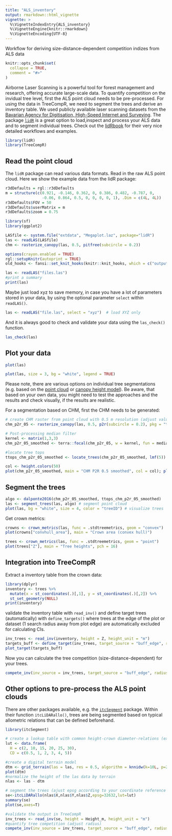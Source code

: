 ```yaml
---
title: "ALS_inventory"
output: rmarkdown::html_vignette
vignette: >
  %\VignetteIndexEntry{ALS_inventory}
  %\VignetteEngine{knitr::rmarkdown}
  %\VignetteEncoding{UTF-8}
---
```

Workflow for deriving size-distance-dependent competition indizes from ALS data

```r
knitr::opts_chunk$set(
  collapse = TRUE,
  comment = "#>"
)
```
Airborne Laser Scanning is a powerful tool for forest management and research, offering accurate large-scale data. To quantify competition on the invidual tree level, first the ALS point cloud needs to be pre-processed. For using the data in TreeCompR, we need to segment the trees and derive an inventory table. We used publicly available laser scanning datasets from the [Bavarian Agency for Digitisation, High-Speed Internet and Surveying](https://geodaten.bayern.de/opengeodata/OpenDataDetail.html?pn=laserdaten). The package [`lidR`](https://CRAN.R-project.org/package=lidR) is a great option to load,inspect and process your ALS data and to segment individual trees. Check out the [lidRbook](https://r-lidar.github.io/lidRbook/) for their very nice detailed workflows and examples. 
```r
library(lidR)
library(TreeCompR)
```

## Read the point cloud
The `lidR` package can read various data formats. Read in the raw ALS point cloud. Here we show the example data from the lidR package:

```r
r3dDefaults = rgl::r3dDefaults
m = structure(c(0.921, -0.146, 0.362, 0, 0.386, 0.482, -0.787, 0, 
                -0.06, 0.864, 0.5, 0, 0, 0, 0, 1), .Dim = c(4L, 4L))
r3dDefaults$FOV = 50
r3dDefaults$userMatrix = m
r3dDefaults$zoom = 0.75

library(sf)
library(ggplot2)

LASfile <- system.file("extdata", "Megaplot.laz", package="lidR")
las <- readLAS(LASfile)
chm <- rasterize_canopy(las, 0.5, pitfree(subcircle = 0.2))

options(crayon.enabled = TRUE)
rgl::setupKnitr(autoprint = TRUE)
old_hooks <- fansi::set_knit_hooks(knitr::knit_hooks, which = c("output", "message", "error"))

```
```r
las <- readLAS("files.las")
#print a summary
print(las)
```
Maybe just load xyz to save memory, in case you have a lot of parameters stored in your data, by using the optional parameter `select` within `readLAS()`.

```r
las <- readLAS("file.las", select = "xyz")  # load XYZ only
```
And it is always good to check and validate your data using the `las_check()` function.
```r
las_check(las)
```

## Plot your data
```r
plot(las)
```
```r
plot(las, size = 3, bg = "white", legend = TRUE)
```
Please note, there are various options on individual tree segmentations (e.g. based on the [point cloud](https://r-lidar.github.io/lidRbook/itd-its.html#its-cloud) or [canopy height model](https://r-lidar.github.io/lidRbook/itd-its.html#its-chm)). Be aware, that based on your own data, you might need to test the approaches and the results and check visually, if the results are realistic.

For a segmentation based on CHM, first the CHM needs to be generated:
```r
# create CHM raster from point cloud with 0.5 m resolution (adjust values if needed)
chm_p2r_05 <- rasterize_canopy(las, 0.5, p2r(subcircle = 0.2), pkg = "terra")

# Post-processing median filter
kernel <- matrix(1,3,3)
chm_p2r_05_smoothed <- terra::focal(chm_p2r_05, w = kernel, fun = median, na.rm = TRUE)

#locate tree tops
ttops_chm_p2r_05_smoothed <- locate_trees(chm_p2r_05_smoothed, lmf(5))
```
```r
col <- height.colors(50)
plot(chm_p2r_05_smoothed, main = "CHM P2R 0.5 smoothed", col = col); plot(sf::st_geometry(ttops_chm_p2r_05_smoothed), add = T, pch =3)
```

## Segment the trees
```r
algo <- dalponte2016(chm_p2r_05_smoothed, ttops_chm_p2r_05_smoothed)
las <- segment_trees(las, algo) # segment point cloud
plot(las, bg = "white", size = 4, color = "treeID") # visualize trees
```
Get crown metrics:

```r
crowns <- crown_metrics(las, func = .stdtreemetrics, geom = "convex")
plot(crowns["convhull_area"], main = "Crown area (convex hull)")
```
```r
trees <- crown_metrics(las, func = .stdtreemetrics, geom = "point")
plot(trees["Z"], main = "Tree heights", pch = 16)
```
## Integration into TreeCompR
Extract a inventory table from the crown data:
```r
library(dplyr)
inventory <- trees %>%
  mutate(x = st_coordinates(.)[,1], y = st_coordinates(.)[,2]) %>%
  st_set_geometry(NULL)
print(inventory)
```
validate the inventory table with `read_inv()` and define target trees (automatically) with `define_targets()` where trees at the edge of the plot or dataset (1 search radius away from plot edge) are automatically excluded for calculating CIs. 
```r
inv_trees <- read_inv(inventory, height = Z, height_unit = "m")
targets_buff <- define_target(inv_trees, target_source = "buff_edge", radius = 10)
plot_target(targets_buff)
```
Now you can calculate the tree competition (size-distance-dependent) for your trees.
```r
compete_inv(inv_source = inv_trees, target_source = "buff_edge", radius = 10, method = "all")
```

## Other options to pre-process the ALS point clouds
There are other packages available, e.g. the [`itcSegment`](https://rdrr.io/cran/itcSegment/) package. Within their function `itcLiDARallo()`, 
trees are being segmented based on typical allometric relations that can be defined beforehand.
```r
library(itcSegment)

# create a lookup table with common height-crown diameter-relations (example from itcSegment)
lut <- data.frame(
  H = c(2, 10, 15, 20, 25, 30),
  CD = c(0.5, 1, 2, 3, 4, 5))

#create a digital terrain model
dtm <- grid_terrain(las = las, res = 0.5, algorithm = knnidw(k=10L, p=2))
plot(dtm)
#normalize the height of the las data by terrain
nlas <- las - dtm

# segment the trees (ajust epsg according to your coordinate reference system)
se<-itcLiDARallo(nlas$X,nlas$Y,nlas$Z,epsg=32632,lut=lut)
summary(se)
plot(se,axes=T)

#validate the output in TreeCompR
inv_trees <- read_inv(se, height = Height_m, height_unit = "m")
#quantify tree competition (adjust radius)
compete_inv(inv_source = inv_trees, target_source = "buff_edge", radius = 10, method = "all")
```
